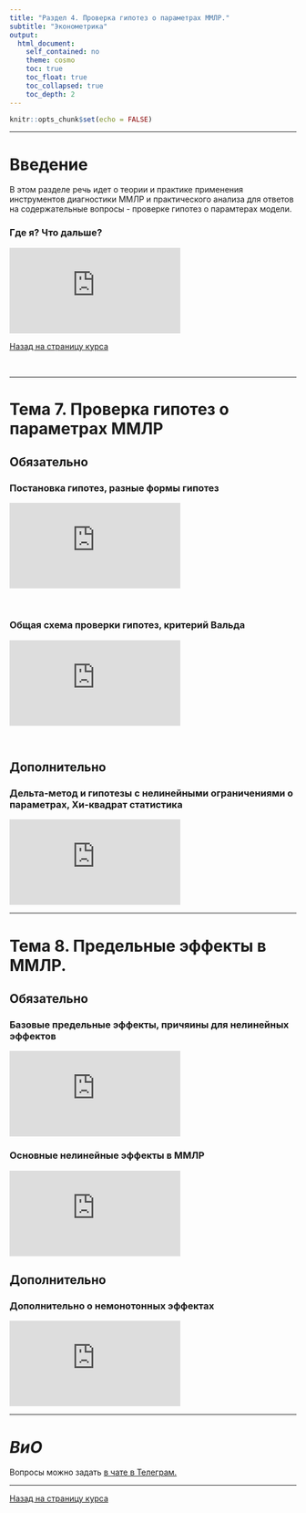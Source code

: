```yaml
---
title: "Раздел 4. Проверка гипотез о параметрах ММЛР."
subtitle: "Эконометрика"
output:  
  html_document:  
    self_contained: no  
    theme: cosmo
    toc: true
    toc_float: true
    toc_collapsed: true
    toc_depth: 2
---
```


```r
knitr::opts_chunk$set(echo = FALSE)
```

---

# Введение

В этом разделе речь идет о теории и практике применения инструментов диагностики ММЛР и практического анализа для ответов на содержательные вопросы - проверке гипотез о парамтерах модели.

### Где я? Что дальше?

<iframe src="https://www.youtube.com/embed/NJMe4mQ0msU" title="YouTube video player" frameborder="0" allow="accelerometer; autoplay; clipboard-write; encrypted-media; gyroscope; picture-in-picture" allowfullscreen></iframe>


[Назад на страницу курса](../ecox22.html)

</br>

---

# Тема 7. Проверка гипотез о параметрах ММЛР

## Обязательно

### Постановка гипотез, разные формы гипотез

<iframe src="https://www.youtube.com/embed/AhtyxkURnbw" title="YouTube video player" frameborder="0" allow="accelerometer; autoplay; clipboard-write; encrypted-media; gyroscope; picture-in-picture" allowfullscreen></iframe>
</br>

### Общая схема проверки гипотез, критерий Вальда

<iframe src="https://www.youtube.com/embed/5nHmVp90nyc" title="YouTube video player" frameborder="0" allow="accelerometer; autoplay; clipboard-write; encrypted-media; gyroscope; picture-in-picture" allowfullscreen></iframe>

</br>

## Дополнительно 

### Дельта-метод и гипотезы с нелинейными ограничениями о параметрах, Хи-квадрат статистика

<iframe src="https://www.youtube.com/embed/p1ApO06ZsDM" title="YouTube video player" frameborder="0" allow="accelerometer; autoplay; clipboard-write; encrypted-media; gyroscope; picture-in-picture" allowfullscreen></iframe>

---

# Тема 8. Предельные эффекты в ММЛР.

## Обязательно 

### Базовые предельные эффекты, причяины для нелинейных эффектов

<iframe src="https://www.youtube.com/embed/mXjxnv0MkBk" title="YouTube video player" frameborder="0" allow="accelerometer; autoplay; clipboard-write; encrypted-media; gyroscope; picture-in-picture" allowfullscreen></iframe>

### Основные нелинейные эффекты в ММЛР

<iframe src="https://www.youtube.com/embed/A5J3PemDD_Q" title="YouTube video player" frameborder="0" allow="accelerometer; autoplay; clipboard-write; encrypted-media; gyroscope; picture-in-picture" allowfullscreen></iframe>

## Дополнительно

### Дополнительно о немонотонных эффектах

<iframe src="https://www.youtube.com/embed/XnHKaHhjX3M" title="YouTube video player" frameborder="0" allow="accelerometer; autoplay; clipboard-write; encrypted-media; gyroscope; picture-in-picture" allowfullscreen></iframe>

---

# *ВиО*

Вопросы можно задать [в чате в Телеграм.](https://t.me/+0kRsodLpmzRmZjEy)

---

[Назад на страницу курса](../ecox22.html)
